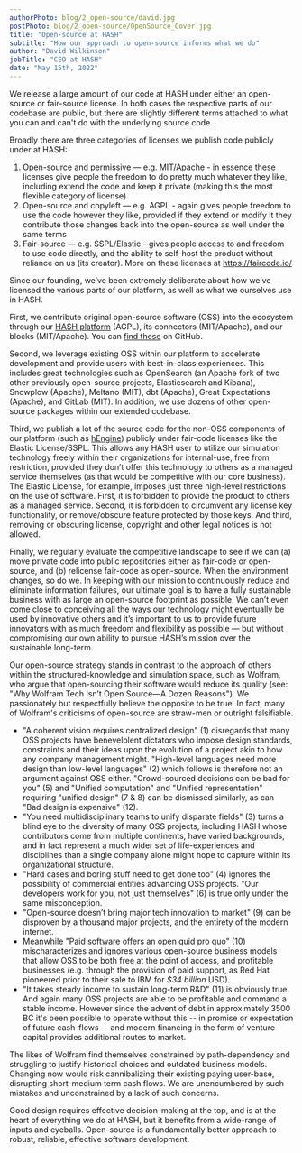 ```yaml
---
authorPhoto: blog/2_open-source/david.jpg
postPhoto: blog/2_open-source/OpenSource_Cover.jpg
title: "Open-source at HASH"
subtitle: "How our approach to open-source informs what we do"
author: "David Wilkinson"
jobTitle: "CEO at HASH"
date: "May 15th, 2022"
---
```


We release a large amount of our code at HASH under either an open-source or fair-source license. In both cases the respective parts of our codebase are public, but there are slightly different terms attached to what you can and can't do with the underlying source code.

Broadly there are three categories of licenses we publish code publicly under at HASH:
1. Open-source and permissive — e.g. MIT/Apache - in essence these licenses give people the freedom to do pretty much whatever they like, including extend the code and keep it private (making this the most flexible category of license)
2. Open-source and copyleft — e.g. AGPL - again gives people freedom to use the code however they like, provided if they extend or modify it they contribute those changes back into the open-source as well under the same terms
3. Fair-source — e.g. SSPL/Elastic - gives people access to and freedom to use code directly, and the ability to self-host the product without reliance on us (its creator). More on these licenses at https://faircode.io/

Since our founding, we’ve been extremely deliberate about how we’ve licensed the various parts of our platform, as well as what we ourselves use in HASH.

First, we contribute original open-source software (OSS) into the ecosystem through our [HASH platform](https://hash.ai/platform/hash) (AGPL), its connectors (MIT/Apache), and our blocks (MIT/Apache). You can [find these](https://github.com/hashintel/hash/tree/main/packages/hash) on GitHub.

Second, we leverage existing OSS within our platform to accelerate development and provide users with best-in-class experiences. This includes great technologies such as OpenSearch (an Apache fork of two other previously open-source projects, Elasticsearch and Kibana), Snowplow (Apache), Meltano (MIT), dbt (Apache), Great Expectations (Apache), and GitLab (MIT). In addition, we use dozens of other open-source packages within our extended codebase.

Third, we publish a lot of the source code for the non-OSS components of our platform (such as [hEngine](https://hash.ai/platform/engine)) publicly under fair-code licenses like the Elastic License/SSPL. This allows any HASH user to utilize our simulation technology freely within their organizations for internal-use, free from restriction, provided they don’t offer this technology to others as a managed service themselves (as that would be competitive with our core business). The Elastic License, for example, imposes just three high-level restrictions on the use of software. First, it is forbidden to provide the product to others as a managed service. Second, it is forbidden to circumvent any license key functionality, or remove/obscure feature protected by those keys. And third, removing or obscuring license, copyright and other legal notices is not allowed.

Finally, we regularly evaluate the competitive landscape to see if we can (a) move private code into public repositories either as fair-code or open-source, and (b) relicense fair-code as open-source. When the environment changes, so do we. In keeping with our mission to continuously reduce and eliminate information failures, our ultimate goal is to have a fully sustainable business with as large an open-source footprint as possible. We can’t even come close to conceiving all the ways our technology might eventually be used by innovative others and it’s important to us to provide future innovators with as much freedom and flexibility as possible — but without compromising our own ability to pursue HASH’s mission over the sustainable long-term.

Our open-source strategy stands in contrast to the approach of others within the structured-knowledge and simulation space, such as Wolfram, who argue that open-sourcing their software would reduce its quality (see: "Why Wolfram Tech Isn’t Open Source—A Dozen Reasons"). We passionately but respectfully believe the opposite to be true. In fact, many of Wolfram's criticisms of open-source are straw-men or outright falsifiable.

- "A coherent vision requires centralized design" (1) disregards that many OSS projects have benevelolent dictators who impose design standards, constraints and their ideas upon the evolution of a project akin to how any company management might. "High-level languages need more design than low-level languages" (2) which follows is therefore not an argument against OSS either. "Crowd-sourced decisions can be bad for you" (5) and "Unified computation" and "Unified representation" requiring "unified design" (7 & 8) can be dismissed similarly, as can "Bad design is expensive" (12).
- "You need multidisciplinary teams to unify disparate fields" (3) turns a blind eye to the diversity of many OSS projects, including HASH whose contributors come from multiple continents, have varied backgrounds, and in fact represent a much wider set of life-experiences and disciplines than a single company alone might hope to capture within its organizational structure.
- "Hard cases and boring stuff need to get done too" (4) ignores the possibility of commercial entities advancing OSS projects. "Our developers work for you, not just themselves" (6) is true only under the same misconception.
- "Open-source doesn’t bring major tech innovation to market" (9) can be disproven by a thousand major projects, and the entirety of the modern internet.
- Meanwhile "Paid software offers an open quid pro quo" (10) mischaracterizes and ignores various open-source business models that allow OSS to be both free at the point of access, and profitable businesses (e.g. through the provision of paid support, as Red Hat pioneered prior to their sale to IBM for _$34 billion_ USD).
- "It takes steady income to sustain long-term R&D" (11) is obviously true. And again many OSS projects are able to be profitable and command a stable income. However since the advent of debt in approximately 3500 BC it's been possible to operate without this -- in promise or expectation of future cash-flows -- and modern financing in the form of venture capital provides additional routes to market.

The likes of Wolfram find themselves constrained by path-dependency and struggling to justify historical choices and outdated business models. Changing now would risk cannibalizing their existing paying user-base, disrupting short-medium term cash flows. We are unencumbered by such mistakes and unconstrained by a lack of such concerns.

Good design requires effective decision-making at the top, and is at the heart of everything we do at HASH, but it benefits from a wide-range of inputs and eyeballs. Open-source is a fundamentally better approach to robust, reliable, effective software development.
